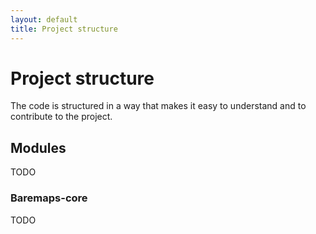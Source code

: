 ```yaml
---
layout: default
title: Project structure
---
```


# Project structure

The code is structured in a way that makes it easy to understand and to contribute to the project.

## Modules

TODO

### Baremaps-core

TODO